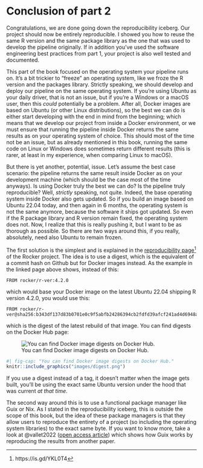 # Conclusion of part 2

Congratulations, we are done going down the reproducibility iceberg. Our project
should now be entirely reproducible. I showed you how to reuse the same R
version and the same package library as the one that was used to develop the
pipeline originally. If in addition you've used the software engineering best
practices from part 1, your project is also well tested and documented.

This part of the book focused on the operating system your pipeline runs on.
It's a bit trickier to "freeze" an operating system, like we froze the R version
and the packages library. Strictly speaking, we should develop and deploy our
pipeline on the same operating system. If you're using Ubuntu as your daily
driver, that is not an issue, but if you're a Windows or a macOS user, then this
*could* potentially be a problem. After all, Docker images are based on Ubuntu
(or other Linux distributions), so the best we can do is either start developing
with the end in mind from the beginning; which means that we develop our project
from inside a Docker environment, or we must ensure that running the pipeline
inside Docker returns the same results as on your operating system of choice.
This should most of the time not be an issue, but as already mentioned in this
book, running the same code on Linux or Windows does sometimes return different
results (this is rarer, at least in my experience, when comparing Linux to
macOS).

But there is yet another, potential, issue. Let's assume the best case scenario:
the pipeline returns the same result inside Docker as on your development
machine (which should be the case most of the time anyways). Is using Docker
truly the best we can do? Is the pipeline truly reproducible? Well, *strictly*
speaking, not quite. Indeed, the base operating system inside Docker also gets
updated. So if you build an image based on Ubuntu 22.04 today, and then again in
6 months, the operating system is not the same anymore, because the software it
ships got updated. So even if the R package library and R version remain fixed,
the operating system does not. Now, I realize that this is really pushing it,
but I want to be as thorough as possible. So there are two ways around this, if
you really, absolutely, need also Ubuntu to remain frozen. 

The first solution is the simplest and is explained in the [reproducibility
page](https://rocker-project.org/use/reproducibility.html)^[https://is.gd/YKL0T4]
of the Rocker project. The idea is to use a digest, which is the equivalent of a
commit hash on Github but for Docker images instead. As the example in the
linked page above shows, instead of this:

```
FROM rocker/r-ver:4.2.0
```

which would base your Docker image on the latest Ubuntu 22.04 shipping R version
4.2.0, you would use this:

```
FROM rocker/r-ver@sha256:b343df137d83b0701e0c9f5abfb24286394cb2fdfd39afcf241ad4d6948acf3d
```

which is the digest of the latest rebuild of that image. You can find digests
on the Docker Hub page:

::: {.content-hidden when-format="pdf"}
<figure>
    <img src="images/digest.png"
         alt="You can find Docker image digests on Docker Hub."></img>
    <figcaption>You can find Docker image digests on Docker Hub.</figcaption>
</figure>
:::

::: {.content-visible when-format="pdf"}
```r
#| fig-cap: "You can find Docker image digests on Docker Hub."
knitr::include_graphics("images/digest.png")
```
:::

If you use a digest instead of a tag, it doesn't matter when the image
gets built, you'll be using the exact same Ubuntu version under the hood that
was current *at that time*.

The second way around this is to use a functional package manager like Guix or
Nix. As I stated in the reproducibility iceberg, this is outside the scope of
this book, but the idea of these package managers is that they allow users to
reproduce the entirety of a project (so including the operating system
libraries) to the exact same byte. If you want to know more, take a look at
@vallet2022 ([open access
article](https://www.nature.com/articles/s41597-022-01720-9#Abs1)) which shows
how Guix works by reproducing the results from another paper.
